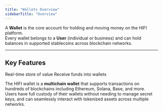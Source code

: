 ```yaml
---
title: "Wallets Overview"
sidebarTitle: "Overview"
---
```


A **Wallet** is the core account for holding and moving money on the HIFI platform.  
Every wallet belongs to a **User** (individual or business) and can hold balances in supported stablecoins across blockchain networks.

---

## Key Features

<Columns cols={2}>

<Card icon="wallet" title="Balances" href="/docs/wallets/balances">
  Real-time store of value
</Card>

<Card icon="coins" title="Deposits" href="/docs/wallets/deposits">
  Receive funds into wallets
</Card>

</Columns>

The HIFI wallet is a **multichain wallet** that supports transactions on hundreds of blockchains including Ethereum, Solana, Base, and more. Users have full custody of their wallets without needing to manage secret keys, and can seamlessly interact with tokenized assets across multiple networks.
